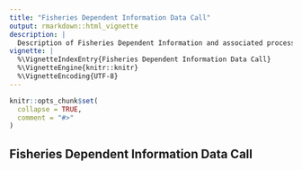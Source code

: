 ```yaml
---
title: "Fisheries Dependent Information Data Call"
output: rmarkdown::html_vignette
description: |
  Description of Fisheries Dependent Information and associated processes.
vignette: |
  %\VignetteIndexEntry{Fisheries Dependent Information Data Call}
  %\VignetteEngine{knitr::knitr}
  %\VignetteEncoding{UTF-8}
---
```


```r
knitr::opts_chunk$set(
  collapse = TRUE,
  comment = "#>"
)
```

<div style="text-align: justify">

## Fisheries Dependent Information Data Call
        
</div>
